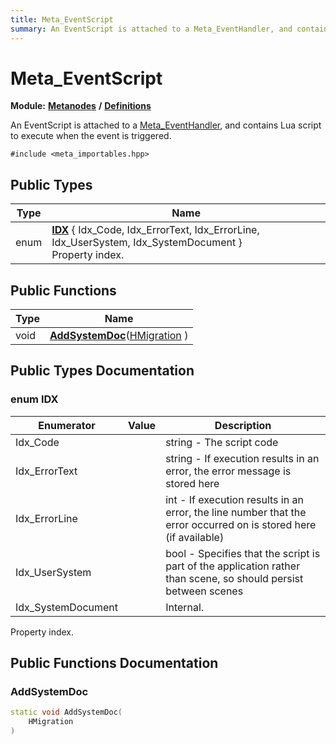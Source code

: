 ```yaml
---
title: Meta_EventScript
summary: An EventScript is attached to a Meta_EventHandler, and contains Lua script to execute when the event is triggered. 
---
```


# Meta_EventScript

**Module:** **[Metanodes](../../modules/metanodes/index.mdx)** **/** **[Definitions](../../modules/metanodes/definitions.mdx)**

An EventScript is attached to a [Meta_EventHandler](../metanodes/meta-event-handler.mdx), and contains Lua script to execute when the event is triggered. 

`#include <meta_importables.hpp>`

## Public Types

| Type           | Name           |
| -------------- | -------------- |
| enum| **[IDX](#enum-idx)** \{ Idx_Code, Idx_ErrorText, Idx_ErrorLine, Idx_UserSystem, Idx_SystemDocument \}<br />Property index.  |

## Public Functions

| Type           | Name           |
| -------------- | -------------- |
| void | **[AddSystemDoc](#addsystemdoc)**([HMigration](../../definitions/types.mdx#typedef-hmigration) ) |

## Public Types Documentation

### enum IDX

| Enumerator | Value | Description |
| ---------- | ----- | ----------- |
| Idx_Code | | string - The script code   |
| Idx_ErrorText | | string - If execution results in an error, the error message is stored here   |
| Idx_ErrorLine | | int - If execution results in an error, the line number that the error occurred on is stored here (if available)   |
| Idx_UserSystem | | bool - Specifies that the script is part of the application rather than scene, so should persist between scenes   |
| Idx_SystemDocument | | Internal.   |

Property index. 

## Public Functions Documentation

### AddSystemDoc

```cpp
static void AddSystemDoc(
    HMigration 
)
```
